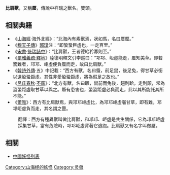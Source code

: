 {{unreferenced|time=2014-01-07T21:01:09+00:00}}
'''比肩獸'''，又稱'''蟨'''，傳說中祥瑞之獸名。雙頭。

==相關典籍==
*《[[山海經|山海經]]·海外北經》：“北海內有素獸焉，狀如馬，名曰蟨蟨。”
*《[[穆天子傳|穆天子傳]]》[[郭璞|郭璞]]注：“即蛩蛩巨虛也，一走百里。”
*《[[宋書|宋書]]·[[符瑞誌中|符瑞誌中]]》：“比肩獸，王者德給矜寡則至。”
*《[[爾雅義疏·釋地|爾雅義疏·釋地]]》陸德明釋文引李巡曰：“邛邛、岠虛能走，蟨知美草。即若驚難者，邛邛、岠虛便負蟨而走，故曰比肩獸。”
*《[[韓詩外傳|韓詩外傳]]·五》中記載：“西方有獸，名曰蜃，前足鼠，後足兔，得甘草必銜以遺蛩蛩距虛。其性非愛蛩蛩距虛，將為假足之故也。”
*《[[呂氏春秋|呂氏春秋]]·[[不廣|不廣]]》：“北方有獸，名曰蹶，鼠前而兔後，趨則跲，走則顛，常為蛩蛩距虛取甘草以與之。蹶有患害也，蛩蛩距虛必負而走，此以其所能託其所不能。”
*《[[爾雅|爾雅]]》：西方有比肩獸焉，與邛邛岠虛比，為邛邛岠虛囓甘草，即有難，邛邛岠虛負而走，其名謂之蹷。 
:翻譯：西方有種異獸叫做比肩獸，和邛邛、岠虛是共生關係，它為邛邛岠虛採集甘草，當有危險時，邛邛岠虛背著它逃跑。比肩獸又有名字叫做蟨。
== 相關 ==
*[[中國妖怪列表|中國妖怪列表]]

[[Category:山海经的妖怪|Category:山海经的妖怪]]
[[Category:灵兽|Category:灵兽]]